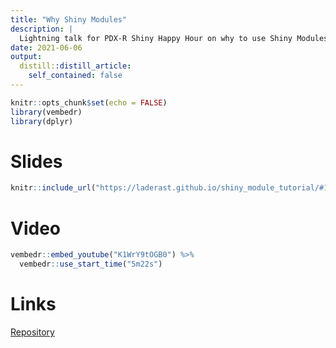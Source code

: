 ```yaml
---
title: "Why Shiny Modules"
description: |
  Lightning talk for PDX-R Shiny Happy Hour on why to use Shiny Modules.
date: 2021-06-06
output:
  distill::distill_article:
    self_contained: false
---
```



```r
knitr::opts_chunk$set(echo = FALSE)
library(vembedr)
library(dplyr)
```

# Slides

```r
knitr::include_url("https://laderast.github.io/shiny_module_tutorial/#1")
```

# Video

```r
vembedr::embed_youtube("K1WrY9tOGB0") %>%
  vembedr::use_start_time("5m22s")
```


# Links

[Repository](https://github.com/laderast/shiny_module_tutorial/){.btn .btn--info}